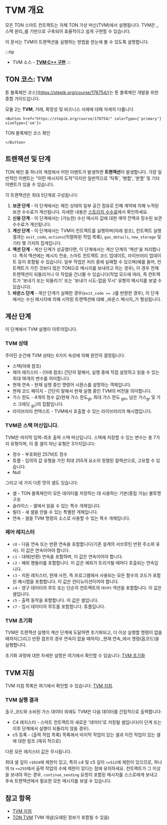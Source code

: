 
# TVM 개요

모든 TON 스마트 컨트랙트는 자체 TON 가상 머신(TVM)에서 실행됩니다. TVM은 _스택 원리_를 기반으로 구축되어 효율적이고 쉽게 구현할 수 있습니다.

이 문서는 TVM이 트랜잭션을 실행하는 방법을 한눈에 볼 수 있도록 설명합니다.

:::tip

- TVM 소스 - [**TVM C++ 구현**](https://github.com/ton-blockchain/ton/tree/master/crypto/vm)
  :::

## TON 코스: TVM

톤 블록체인 코스](https://stepik.org/course/176754/)는 톤 블록체인 개발을 위한 종합 가이드입니다.

모듈 2는 **TVM**, 거래, 확장성 및 비즈니스 사례에 대해 자세히 다룹니다.

```mdx-code-block
<Button href="https://stepik.org/course/176754/" colorType={'primary'} sizeType={'sm'}>
```

TON 블록체인 코스 확인

```mdx-code-block
</Button>
```

## 트랜잭션 및 단계

TON 체인 중 하나의 계정에서 어떤 이벤트가 발생하면 **트랜잭션**이 발생합니다. 가장 일반적인 이벤트는 "어떤 메시지의 도착"이지만 일반적으로 '틱톡', '병합', '분할' 및 기타 이벤트가 있을 수 있습니다.

각 트랜잭션은 최대 5단계로 구성됩니다:

1. **보관 단계** - 이 단계에서는 체인 상태의 일부 공간 점유로 인해 계약에 의해 누적된 보관 수수료가 계산됩니다. 자세한 내용은 [스토리지 수수료](/개발/스마트컨트랙트/수수료#스토리지-수수료)에서 확인하세요.
2. **신용 단계** - 이 단계에서는 (가능한) 수신 메시지 값에 대한 계약 잔액과 징수된 보관 수수료가 계산됩니다.
3. **계산 단계** - 이 단계에서는 TVM이 컨트랙트를 실행하며(아래 참조), 컨트랙트 실행 결과는 `exit_code`, `actions`(직렬화된 작업 목록), `gas_details`, `new_storage` 및 기타 몇 가지의 집계입니다.
4. **액션 단계** - 계산 단계가 성공했다면, 이 단계에서는 계산 단계의 '액션'을 처리합니다. 특히 액션에는 메시지 전송, 스마트 컨트랙트 코드 업데이트, 라이브러리 업데이트 등이 포함될 수 있습니다. 일부 작업은 처리 중에 실패할 수 있으며(예를 들어, 컨트랙트가 가진 것보다 많은 TON으로 메시지를 보내려고 하는 경우), 이 경우 전체 트랜잭션이 되돌리거나 이 작업을 건너뛸 수 있습니다(작업 모드에 따라, 즉 컨트랙트가 '보내기 또는 되돌리기' 또는 '보내기 시도-없음 무시' 유형의 메시지를 보낼 수 있습니다).
5. **바운스 단계** - 계산 단계가 실패한 경우(`exit_code >= 2`를 반환한 경우), 이 단계에서는 수신 메시지에 의해 시작된 트랜잭션에 대해 _바운스 메시지_가 형성됩니다.

## 계산 단계

이 단계에서 TVM 실행이 이루어집니다.

### TVM 상태

주어진 순간에 TVM 상태는 6가지 속성에 의해 완전히 결정됩니다:

- 스택(아래 참조)
- 제어 레지스터 - (아래 참조) 간단히 말해서, 실행 중에 직접 설정하고 읽을 수 있는 최대 16개의 변수를 의미합니다.
- 현재 연속 - 현재 실행 중인 명령어 시퀀스를 설명하는 객체입니다.
- 현재 코드 페이지 - 간단히 말해서 현재 실행 중인 TVM의 버전을 의미합니다.
- 가스 한도 - 4개의 정수 값(현재 가스 한도<sub>gl</sub>, 최대 가스 한도 <sub>gm</sub>, 남은 가스<sub>gr</sub> 및 가스 크레딧 <sub>gc</sub>)의 집합입니다.
- 라이브러리 컨텍스트 - TVM에서 호출할 수 있는 라이브러리의 해시맵입니다. 

### TVM은 스택 머신입니다.

TVM은 마지막 입력-최초 출력 스택 머신입니다. 스택에 저장할 수 있는 변수는 총 7가지 유형이며, 이 중 셀이 아닌 유형은 3가지입니다:

- 정수 - 부호화된 257비트 정수
- 튜플 - 임의의 값 유형을 가진 최대 255개 요소의 정렬된 컬렉션으로, 고유할 수 있습니다.
- Null

그리고 네 가지 다른 맛의 셀도 있습니다:

- 셀 - TON 블록체인이 모든 데이터를 저장하는 데 사용하는 기본(중첩 가능) 불투명 구조
- 슬라이스 - 셀에서 읽을 수 있는 특수 개체입니다.
- 빌더 - 새 셀을 만들 수 있는 특별한 개체입니다.
- 연속 - 셀을 TVM 명령의 소스로 사용할 수 있는 특수 개체입니다.

### 제어 레지스터

- `c0` - 다음 연속 또는 반환 연속을 포함합니다(기존 설계의 서브루틴 반환 주소와 유사). 이 값은 연속이어야 합니다.
- `c1` - 대체(반환) 연속을 포함하며, 이 값은 연속이어야 합니다. 
- `c2` - 예외 핸들러를 포함합니다. 이 값은 예외가 트리거될 때마다 호출되는 연속입니다.
- `c3` - 지원 레지스터, 현재 사전, 즉 프로그램에서 사용되는 모든 함수의 코드가 포함된 해시맵을 포함합니다. 이 값은 컨티뉴이션이어야 합니다. 
- `c4` - 영구 데이터의 루트 또는 단순히 컨트랙트의 `데이터` 섹션을 포함합니다. 이 값은 셀입니다.
- `c5` - 출력 동작을 포함합니다. 이 값은 셀입니다.
- `c7` - 임시 데이터의 루트를 포함합니다. 튜플입니다.

### TVM 초기화

TVM은 트랜잭션 실행이 계산 단계에 도달하면 초기화되고, 더 이상 실행할 명령이 없을 때까지(그리고 반환 점프의 경우 연속이 없을 때까지) _현재 연속_에서 명령(옵코드)을 실행합니다.

초기화 과정에 대한 자세한 설명은 여기에서 확인할 수 있습니다: [TVM 초기화](/learn/tvm-instructions/tvm-initialization.md)

## TVM 지침

TVM 지침 목록은 여기에서 확인할 수 있습니다: [TVM 지침](/학습/tvm-지침/지침).

### TVM 실행 결과

출구\_코드와 소비된 가스 데이터 외에도 TVM은 다음 데이터를 간접적으로 출력합니다:

- C4 레지스터 - 스마트 컨트랙트의 새로운 '데이터'로 저장될 셀입니다(이 단계 또는 이후 단계에서 실행이 되돌리지 않을 경우).
- c5 등록 - (출력 작업 목록) 목록에서 마지막 작업이 있는 셀과 이전 작업이 있는 셀에 대한 참조 (재귀 적으로)

다른 모든 레지스터 값은 무시됩니다.

최대 셀 깊이 `<1024`에 제한이 있고, 특히 c4 및 c5 깊이 `<=512`에 제한이 있으므로, 하나의 tx `<=255`에서 출력 작업의 수에 제한이 있다는 점에 유의하세요. 컨트랙트가 그 이상을 보내야 하는 경우, `continue_sending` 요청이 포함된 메시지를 스스로에게 보내고 후속 트랜잭션에서 필요한 모든 메시지를 보낼 수 있습니다.

## 참고 항목

- [TVM 지침](/learn/tvm-instructions/instructions)
- [TON TVM](https://ton.org/tvm.pdf) TVM 개념(오래된 정보가 포함될 수 있음)
